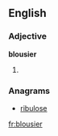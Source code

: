 ==English==

===Adjective===
'''blousier'''

# {{comparative of|blousy}}

===Anagrams===
* [[ribulose#English|ribulose]]

[[fr:blousier]]